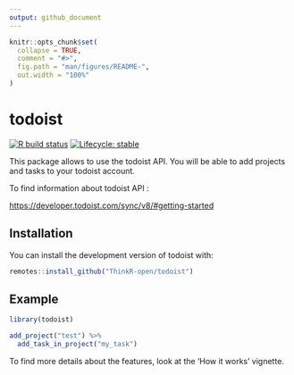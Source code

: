 ```yaml
---
output: github_document
---
```


<!-- README.md is generated from README.Rmd. Please edit that file -->

```r
knitr::opts_chunk$set(
  collapse = TRUE,
  comment = "#>",
  fig.path = "man/figures/README-",
  out.width = "100%"
)
```

# todoist

<!-- badges: start -->
[![R build status](https://github.com/ThinkR-open/todoist/workflows/R-CMD-check/badge.svg)](https://github.com/ThinkR-open/todoist/actions)
[![Lifecycle: stable](https://img.shields.io/badge/lifecycle-stable-brightgreen.svg)](https://www.tidyverse.org/lifecycle/#stable)
<!-- badges: end -->

This package allows to use the todoist API. You will be able to add projects and tasks to your todoist account. 

To find information about todoist API :

<https://developer.todoist.com/sync/v8/#getting-started>

## Installation

You can install the development version of todoist with:

``` r
remotes::install_github("ThinkR-open/todoist")
```

## Example

```r
library(todoist)

add_project("test") %>%
  add_task_in_project("my_task")
```

To find more details about the features, look at the 'How it works' vignette.
